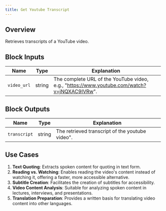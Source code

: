 ```yaml
---
title: Get Youtube Transcript
---
```


## Overview

Retrieves transcripts of a YouTube video.

## Block Inputs

| Name        | Type   | Explanation                                                                                 |
| ----------- | ------ | ------------------------------------------------------------------------------------------- |
| `video_url` | string | The complete URL of the YouTube video, e.g., "https://www.youtube.com/watch?v=jNQXAC9IVRw". |

## Block Outputs

| Name         | Type   | Explanation                                     |
| ------------ | ------ | ----------------------------------------------- |
| `transcript` | string | The retrieved transcript of the youtube video". |

## Use Cases

1. **Text Quoting**: Extracts spoken content for quoting in text form.
2. **Reading vs. Watching**: Enables reading the video's content instead of watching it, offering a faster, more accessible alternative.
3. **Subtitle Creation**: Facilitates the creation of subtitles for accessibility.
4. **Video Content Analysis**: Suitable for analyzing spoken content in lectures, interviews, and presentations.
5. **Translation Preparation**: Provides a written basis for translating video content into other languages.

